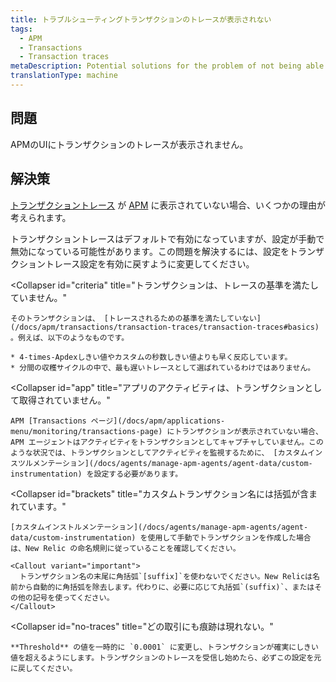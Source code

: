 ```yaml
---
title: トラブルシューティングトランザクションのトレースが表示されない
tags:
  - APM
  - Transactions
  - Transaction traces
metaDescription: Potential solutions for the problem of not being able to find transaction traces in APM.
translationType: machine
---
```


## 問題

APMのUIにトランザクションのトレースが表示されません。

## 解決策

[トランザクショントレース](/docs/apm/transactions/transaction-traces/transaction-traces) が [APM](/docs/apm/new-relic-apm/getting-started/welcome-new-relic-apm) に表示されていない場合、いくつかの理由が考えられます。

<CollapserGroup>
  <Collapser
    id="disabled"
    title="トランザクションのトレースが無効になっていました。"
  >
    トランザクショントレースはデフォルトで有効になっていますが、設定が手動で無効になっている可能性があります。この問題を解決するには、設定をトランザクショントレース設定を有効に戻すように変更してください。
  </Collapser>

  <Collapser
    id="criteria"
    title="トランザクションは、トレースの基準を満たしていません。"
  >
    そのトランザクションは、 [トレースされるための基準を満たしていない](/docs/apm/transactions/transaction-traces/transaction-traces#basics) 。例えば、以下のようなものです。

    * 4-times-Apdexしきい値やカスタムの秒数しきい値よりも早く反応しています。
    * 分間の収穫サイクルの中で、最も遅いトレースとして選ばれているわけではありません。
  </Collapser>

  <Collapser
    id="app"
    title="アプリのアクティビティは、トランザクションとして取得されていません。"
  >
    APM [Transactions ページ](/docs/apm/applications-menu/monitoring/transactions-page) にトランザクションが表示されていない場合、APM エージェントはアクティビティをトランザクションとしてキャプチャしていません。このような状況では、トランザクションとしてアクティビティを監視するために、 [カスタムインスツルメンテーション](/docs/agents/manage-apm-agents/agent-data/custom-instrumentation) を設定する必要があります。
  </Collapser>

  <Collapser
    id="brackets"
    title="カスタムトランザクション名には括弧が含まれています。"
  >
    [カスタムインストルメンテーション](/docs/agents/manage-apm-agents/agent-data/custom-instrumentation) を使用して手動でトランザクションを作成した場合は、New Relic の命名規則に従っていることを確認してください。

    <Callout variant="important">
      トランザクション名の末尾に角括弧`[suffix]`を使わないでください。New Relicは名前から自動的に角括弧を除去します。代わりに、必要に応じて丸括弧`(suffix)`、またはその他の記号を使ってください。
    </Callout>
  </Collapser>

  <Collapser
    id="no-traces"
    title="どの取引にも痕跡は現れない。"
  >
    **Threshold** の値を一時的に `0.0001` に変更し、トランザクションが確実にしきい値を超えるようにします。トランザクションのトレースを受信し始めたら、必ずこの設定を元に戻してください。
  </Collapser>
</CollapserGroup>